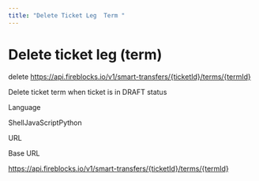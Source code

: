 ```yaml
---
title: "Delete Ticket Leg  Term "
---
```

  
  # Delete ticket leg (term)

delete https://api.fireblocks.io/v1/smart-transfers/{ticketId}/terms/{termId}

Delete ticket term when ticket is in DRAFT status

Language

ShellJavaScriptPython

URL

Base URL

https://api.fireblocks.io/v1/smart-transfers/{ticketId}/terms/{termId}
